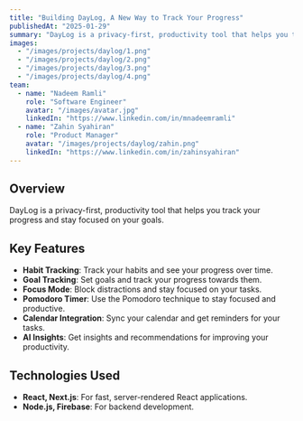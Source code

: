 ```yaml
---
title: "Building DayLog, A New Way to Track Your Progress"
publishedAt: "2025-01-29"
summary: "DayLog is a privacy-first, productivity tool that helps you track your progress and stay focused on your goals. We introduce the philosophy of 'Checkpoint' to help you keep track of your work sessions and Focus Mode. So you can revisit your work sessions and see your progress effectively."
images:
  - "/images/projects/daylog/1.png"
  - "/images/projects/daylog/2.png"
  - "/images/projects/daylog/3.png"
  - "/images/projects/daylog/4.png"
team:
  - name: "Nadeem Ramli"
    role: "Software Engineer"
    avatar: "/images/avatar.jpg"
    linkedIn: "https://www.linkedin.com/in/mnadeemramli"
  - name: "Zahin Syahiran"
    role: "Product Manager"
    avatar: "/images/projects/daylog/zahin.png"
    linkedIn: "https://www.linkedin.com/in/zahinsyahiran"
---
```


## Overview

DayLog is a privacy-first, productivity tool that helps you track your progress and stay focused on your goals.

## Key Features

- **Habit Tracking**: Track your habits and see your progress over time.
- **Goal Tracking**: Set goals and track your progress towards them.
- **Focus Mode**: Block distractions and stay focused on your tasks.
- **Pomodoro Timer**: Use the Pomodoro technique to stay focused and productive.
- **Calendar Integration**: Sync your calendar and get reminders for your tasks.
- **AI Insights**: Get insights and recommendations for improving your productivity.

## Technologies Used

- **React, Next.js**: For fast, server-rendered React applications.
- **Node.js, Firebase**: For backend development.

